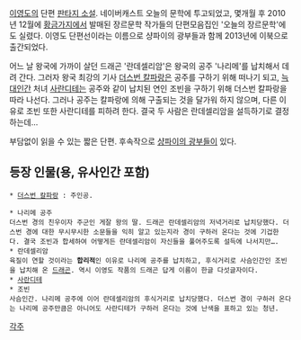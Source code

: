 [[이영도]]의 단편 [[판타지 소설]]. 
네이버캐스트 오늘의 문학에 투고되었고, 몇개월 후 2010년 12월에 [[황금가지]]에서 발매된 장르문학 작가들의 단편모음집인 '오늘의 장르문학'에도 실렸다. 이영도 단편선이라는 이름으로 샹파이의 광부들과 함께 2013년에 이북으로 출간되었다.

어느 날 왕국에 가까이 살던 드래곤 '란데셀리암'은 왕국의 공주 '나리메'를 납치해서 데려 간다. 그러자 왕국 최강의 기사 [[더스번 칼파랑]]은 공주를 구하기 위해 떠나기 되고, [[늑대인간]] 처녀 [[사란디테]]는 공주와 같이 납치된 연인 조빈을 구하기 위해 더스번 칼파랑을 따라 나선다. 그러나 공주는 칼파랑에 의해 구출되는 것을 달가워 하지 않으며, 다른 이유로 조빈 또한 사란디테를 피하려 한다. 결국 두 사람은 란데셀리암을 설득하기로 결정하는데...

부담없이 읽을 수 있는 짧은 단편. 후속작으로 [[샹파이의 광부들]]이 있다.



== 등장 인물(용, 유사인간 포함) ==
 * [[더스번 칼파랑]] : 주인공.

 * 나리메 공주 
 더스번 경의 친우이자 주군인 게잘 왕의 딸. 드래곤 란데셀리암의 저녁거리로 납치당했다. 더스번 경에 대한 무시무시한 소문들을 익히 알고 있는지라 경이 구하러 온다는 것에 기겁한다. 결국 조빈과 합세하여 어떻게든 란데셀리암이 자신들을 풀어주도록 설득에 나서지만….
 * 란데셀리암 
 육질이 연할 것이라는 '''합리적'''인 이유로 나리메 공주를 납치하고, 후식거리로 사슴인간인 조빈을 납치해 온 [[드래곤]]. 역시 이영도 작품의 드래곤 답게 이름이 한글 다섯글자이다.
 * [[사란디테]]
 * 조빈 
 사슴인간. 나리메 공주에 이어 란데셀리암의 후식거리로 납치당했다. 더스번 경이 구하러 온다는 나리메 공주만큼은 아니어도 사란디테가 구하러 온다는 것에 난색을 표하고 있는 청년.

[[각주]]
